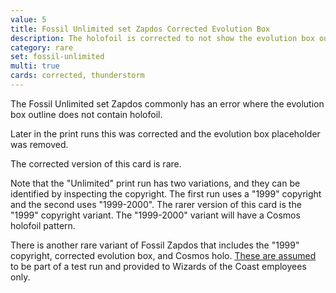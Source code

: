 ```yaml
---
value: 5
title: Fossil Unlimited set Zapdos Corrected Evolution Box
description: The holofoil is corrected to not show the evolution box outline and a second corrected version was released using the Cosmos holofoil pattern.
category: rare
set: fossil-unlimited
multi: true
cards: corrected, thunderstorm
---
```


The Fossil Unlimited set Zapdos commonly has an error where the evolution box outline does not contain holofoil.

Later in the print runs this was corrected and the evolution box placeholder was removed.

The corrected version of this card is rare.

Note that the "Unlimited" print run has two variations, and they can be identified by inspecting the copyright.
The first run uses a "1999" copyright and the second uses "1999-2000".
The rarer version of this card is the "1999" copyright variant.
The "1999-2000" variant will have a Cosmos holofoil pattern.

There is another rare variant of Fossil Zapdos that includes the "1999" copyright, corrected evolution box, and Cosmos holo.
[These are assumed](https://mt-moon.proboards.com/thread/22311/guide-understanding-fossil-zapdos-variants) to be part of a test run and provided to Wizards of the Coast employees only.
